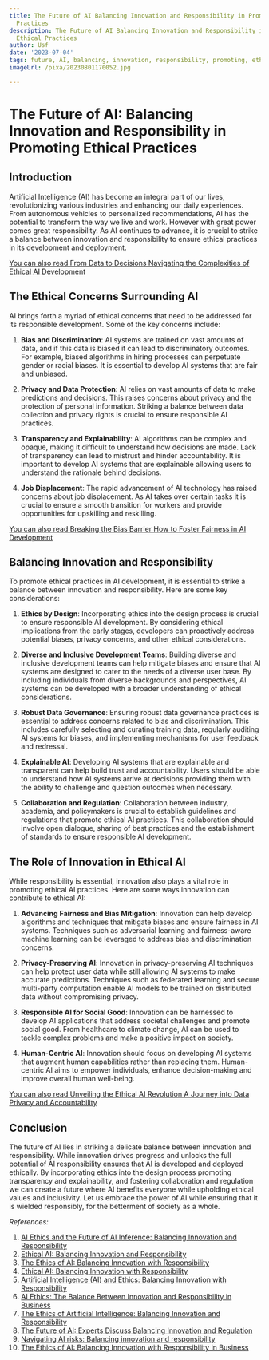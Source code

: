 ```yaml
---
title: The Future of AI Balancing Innovation and Responsibility in Promoting Ethical
  Practices
description: The Future of AI Balancing Innovation and Responsibility in Promoting
  Ethical Practices
author: Usf
date: '2023-07-04'
tags: future, AI, balancing, innovation, responsibility, promoting, ethical practices
imageUrl: /pixa/20230801170052.jpg

---
```

#  The  Future of AI: Balancing Innovation and  Responsibility in Promoting Ethical Practices

## Introduction

Artificial Intelligence (AI) has become an integral part of our lives, revolutionizing various industries and enhancing our daily experiences. From autonomous  vehicles to personalized recommendations, AI has the potential to transform  the way we live and work. However with great power comes great responsibility. As  AI continues to advance, it is crucial to strike  a balance between innovation  and responsibility to ensure ethical practices in its development and deployment.

[You can also read From Data to Decisions Navigating the Complexities of Ethical AI Development](From%20Data%20to%20Decisions%20Navigating%20the%20Complexities%20of%20Ethical%20AI%20Development)


## The Ethical Concerns Surrounding AI

AI  brings forth a myriad of  ethical concerns that need to be addressed for its responsible development. Some  of the key concerns include:

1.  **Bias and Discrimination**: AI systems are trained on  vast amounts of data, and if this data is  biased it can lead to discriminatory outcomes. For example, biased algorithms in hiring processes can perpetuate gender or racial biases. It is  essential to develop AI systems that are fair and unbiased.

2. **Privacy and Data  Protection**: AI relies on vast amounts of  data to make predictions and decisions. This raises concerns about privacy and the protection of personal information. Striking a balance between data collection and privacy rights is crucial to ensure responsible AI practices.

3. **Transparency and Explainability**: AI algorithms can be complex and opaque, making it difficult to understand how decisions are made. Lack of transparency can lead to mistrust and hinder accountability. It is important  to develop AI  systems that are explainable  allowing users to understand  the rationale behind decisions.

4. **Job Displacement**: The rapid advancement of AI technology has  raised concerns about job displacement. As AI takes over certain tasks  it is crucial to ensure a smooth transition for workers and provide opportunities for upskilling and reskilling.

[You can also read Breaking the Bias  Barrier How to Foster Fairness  in AI Development](Breaking%20the%20Bias%20Barrier%20How%20to%20Foster%20Fairness%20in%20AI%20Development)


## Balancing Innovation and Responsibility

To promote ethical  practices in AI development, it is  essential to strike a balance between innovation and responsibility. Here are some key considerations:

1. **Ethics by Design**: Incorporating ethics into the design process is crucial to  ensure responsible AI development. By considering ethical implications from the early stages, developers can proactively address potential biases, privacy concerns, and other ethical considerations.

2. **Diverse and Inclusive Development Teams**: Building diverse and  inclusive development teams can help  mitigate biases and ensure that AI systems are designed to cater to the  needs of a diverse user base. By including individuals from  diverse backgrounds and perspectives, AI systems can be developed with a broader understanding of ethical considerations.

3. **Robust Data Governance**: Ensuring robust data governance practices is essential to address concerns related to bias and discrimination. This includes carefully selecting and curating training data,  regularly auditing AI  systems for biases, and implementing  mechanisms for user feedback and redressal.

4. **Explainable AI**: Developing AI systems that are explainable and transparent can help build trust and accountability. Users should be able to  understand how AI systems arrive at decisions providing them with  the ability to challenge and question outcomes when  necessary.

5. **Collaboration and Regulation**: Collaboration between industry, academia, and  policymakers  is crucial to establish guidelines and regulations that promote ethical  AI practices. This collaboration should involve open dialogue, sharing of best practices and the establishment  of standards to ensure responsible AI  development.

## The Role of Innovation in Ethical  AI

While responsibility is essential, innovation also plays a vital role in promoting  ethical  AI practices. Here are some ways innovation can contribute to ethical AI:

1. **Advancing Fairness  and Bias Mitigation**: Innovation can help develop algorithms  and techniques that mitigate biases and ensure fairness  in AI systems. Techniques such as adversarial learning and fairness-aware machine learning can  be  leveraged to address bias and discrimination concerns.

2. **Privacy-Preserving AI**:  Innovation in privacy-preserving AI techniques can  help protect user data while still  allowing AI systems to make accurate predictions. Techniques such as federated learning and secure multi-party computation enable AI  models to be trained on distributed data  without compromising  privacy.

3. **Responsible AI for Social Good**: Innovation can be harnessed to develop AI applications that address societal challenges and promote social good. From healthcare to climate change, AI can be used to tackle complex  problems and make a positive impact on  society.

4. **Human-Centric AI**:  Innovation should focus on  developing AI systems that augment human capabilities rather than replacing them.  Human-centric AI aims to empower individuals, enhance decision-making and improve overall human well-being.

[You  can also read Unveiling the Ethical  AI  Revolution A  Journey into Data  Privacy and Accountability](Unveiling%20the%20Ethical%20AI%20Revolution%20A%20Journey%20into%20Data%20Privacy%20and%20Accountability)


##  Conclusion

The future of  AI  lies in striking  a delicate balance between innovation and responsibility. While  innovation drives progress and unlocks the full potential of AI responsibility  ensures that AI is developed and deployed ethically. By incorporating ethics  into the  design process promoting transparency and explainability, and fostering collaboration and regulation we can create a future where AI benefits  everyone while upholding ethical values and inclusivity. Let us embrace the power of AI while ensuring  that it  is  wielded responsibly, for the betterment of society as a whole.

*References:*

1. [AI Ethics and the Future  of AI Inference:  Balancing Innovation  and Responsibility](https://habana.ai/blogs/ai-ethics-and-the-future-of-ai-inference-balancing-innovation-and-responsibility/)
2.  [Ethical AI: Balancing Innovation and Responsibility](https://www.linkedin.com/pulse/ethical-ai-balancing-innovation-responsibility-harish-rohokale)
3. [The Ethics of AI: Balancing  Innovation  with Responsibility](https://www.linkedin.com/pulse/ethics-ai-balancing-innovation-responsibility-colin-cooper)
4. [Ethical  AI: Balancing Innovation with Responsibility](https://ai.plainenglish.io/ethical-ai-balancing-innovation-with-responsibility-fe9c5a110955)
5.  [Artificial Intelligence (AI) and Ethics: Balancing Innovation with Responsibility](https://medium.com/@zaidhassan282/artificial-intelligence-ai-and-ethics-balancing-innovation-with-responsibility-f82391e9b7e2?source=rss-------1)
6. [AI Ethics: The Balance Between Innovation and Responsibility in Business](https://mailchimp.com/resources/ai-ethics/)
7.  [The Ethics of Artificial Intelligence: Balancing Innovation and Responsibility](https://www.sitepronews.com/2023/04/19/the-ethics-of-artificial-intelligence-balancing-innovation-and-responsibility/)
8. [The Future  of AI: Experts  Discuss Balancing Innovation and Regulation](https://fiscalnote.com/blog/future-ai-innovation-regulation)
9. [Navigating AI risks: Balancing innovation and responsibility](https://simpleshow.com/blog/navigating-ai-risks-balancing-innovation-responsibility/)
10. [The  Ethics of AI: Balancing Innovation with Responsibility in Business](https://b2btechknowledge.com/latest-news/the-ethics-of-ai-balancing-innovation-with-responsibility-in-business/)